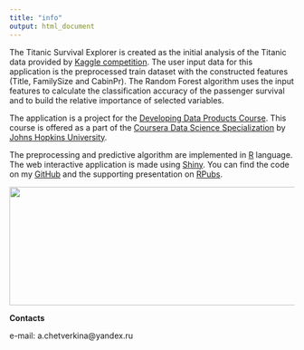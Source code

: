 ```yaml
---
title: "info"
output: html_document
---
```



 The Titanic Survival Explorer is created as the initial analysis of  the Titanic data provided by [Kaggle competition](https://www.kaggle.com/c/titanic). The user input data for this application is the preprocessed train dataset with the constructed features (Title, FamilySize and CabinPr). The Random Forest algorithm uses the input features to calculate the classification accuracy of the passenger survival and to build the relative importance of selected variables.


 The application is a project for the [Developing Data Products Course](https://www.coursera.org/learn/data-products). This course is offered as a part of the [Coursera Data Science  Specialization](https://www.coursera.org/specializations/jhu-data-science) 
by [Johns Hopkins University](https://www.jhu.edu). 


The preprocessing and predictive algorithm are implemented in [R](https://cran.r-project.org) language.
The web interactive application is made using [Shiny](http://shiny.rstudio.com). You can find the code on my [GitHub]() and the supporting presentation on [RPubs](http://rpubs.com/anastasiia/142484).

<img src="logosTitanic.png" width="730" height="209" >

**Contacts**

e-mail: a.chetverkina@yandex.ru

